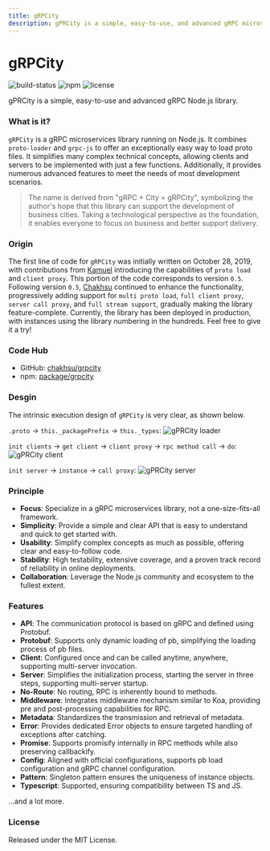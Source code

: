```yaml
---
title: gRPCity
description: gPRCity is a simple, easy-to-use, and advanced gRPC microservices library based on Node.js.
---
```



<LogoImage />

# gRPCity

<p className="_flex _h-6 _mt-4 _gap-2">
    <img alt="build-status" src="https://github.com/chakhsu/grpcity/actions/workflows/build.yml/badge.svg" loading="lazy" decoding="async"></img>
    <img alt="npm" src="https://img.shields.io/npm/v/grpcity" loading="lazy" decoding="async"></img>
    <img alt="license" src="https://img.shields.io/npm/l/grpcity" loading="lazy" decoding="async"></img>
</p>

gPRCity is a simple, easy-to-use and advanced gRPC Node.js library.

### What is it?

`gRPCity` is a gRPC microservices library running on Node.js. It combines `proto-loader` and `grpc-js` to offer an exceptionally easy way to load proto files. It simplifies many complex technical concepts, allowing clients and servers to be implemented with just a few functions. Additionally, it provides numerous advanced features to meet the needs of most development scenarios.

> The name is derived from "gRPC + City = gRPCity", symbolizing the author's hope that this library can support the development of business cities. Taking a technological perspective as the foundation, it enables everyone to focus on business and better support delivery.

### Origin

The first line of code for `gRPCity` was initially written on October 28, 2019, with contributions from [Kamuel](https://github.com/k7) introducing the capabilities of `proto load` and `client proxy`. This portion of the code corresponds to version `0.5`.
Following version `0.5`, [Chakhsu](https://github.com/chakhsu) continued to enhance the functionality, progressively adding support for `multi proto load`, `full client proxy`, `server call proxy`, and `full stream support`, gradually making the library feature-complete.
Currently, the library has been deployed in production, with instances using the library numbering in the hundreds. Feel free to give it a try!

### Code Hub

- GitHub: [chakhsu/grpcity](https://github.com/chakhsu/grpcity)
- npm: [package/grpcity](https://www.npmjs.com/package/grpcity)

### Desgin

The intrinsic execution design of `gRPCity` is very clear, as shown below.

`.proto` -> `this._packagePrefix` -> `this._types`:
![gPRCity loader](/img/grpcity-loader.svg)

`init clients` -> `get client` -> `client proxy` -> `rpc method call` -> `do`:
![gPRCity client](/img/grpcity-client.svg)

`init server` -> `instance` -> `call proxy`:
![gPRCity server](/img/grpcity-server.svg)


### Principle

- **Focus**: Specialize in a gRPC microservices library, not a one-size-fits-all framework.
- **Simplicity**: Provide a simple and clear API that is easy to understand and quick to get started with.
- **Usability**: Simplify complex concepts as much as possible, offering clear and easy-to-follow code.
- **Stability**: High testability, extensive coverage, and a proven track record of reliability in online deployments.
- **Collaboration**: Leverage the Node.js community and ecosystem to the fullest extent.

### Features

- **API**: The communication protocol is based on gRPC and defined using Protobuf.
- **Protobuf**: Supports only dynamic loading of pb, simplifying the loading process of pb files.
- **Client**: Configured once and can be called anytime, anywhere, supporting multi-server invocation.
- **Server**: Simplifies the initialization process, starting the server in three steps, supporting multi-server startup.
- **No-Route**: No routing, RPC is inherently bound to methods.
- **Middleware**: Integrates middleware mechanism similar to Koa, providing pre and post-processing capabilities for RPC.
- **Metadata**: Standardizes the transmission and retrieval of metadata.
- **Error**: Provides dedicated Error objects to ensure targeted handling of exceptions after catching.
- **Promise**: Supports promisify internally in RPC methods while also preserving callbackify.
- **Config**: Aligned with official configurations, supports pb load configuration and gRPC channel configuration.
- **Pattern**: Singleton pattern ensures the uniqueness of instance objects.
- **Typescript**: Supported, ensuring compatibility between TS and JS.

...and a lot more.

### License

Released under the MIT License.
